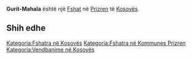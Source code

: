 {{Fshat në Kosovës
 | Emri                = Gurit-Mahala
| srp_N_name = Gurit-Mahala
| srp_N_FULL_NAME_RO = Gurit-Mahala
| srp_N_FULL_NAME_ND_RO = Gurit-Mahala
| srp_N_SORT_NAME_RG = GURITMAHALA
| srp_N_FULL_NAME_RG = Gurit-Mahala
| srp_N_FULL_NAME_ND_RG = Gurit-Mahala

 | Emri (Rasa dhanore) = 
 | Figura              = 
 | Shteti              = Kosovo
 | Komuna              = Prizren
 | Kodi postar         = 
 | Sipërfaqja          = 

 | Popullsia           = 

 | Regj. i popullsisë  = 
 | Dend. e popullsisë  = 
 | Faqja zyrtare       = 
 <!--- Koordinatat ----> 
 | Gjerësia            = 42.2475
 | Gjatësia            = 20.843333
 | Lartësia            = 
}}
'''Gurit-Mahala''' është një [[Fshat]] në [[Prizren]] të [[Kosovës]].

<!-- == Gjeografia == -->
<!-- == Historia == -->
<!-- == Demografia == -->
== Shih edhe ==
{{Komuna Prizren}}
{{Kosovo-Administrata-Cung}}

[[Kategoria:Fshatra në Kosovës]]
[[Kategoria:Fshatra në Kommunes Prizren]]
[[Kategoria:Vendbanime në Kosovës]]